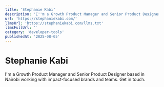 ```yaml
---
title: 'Stephanie Kabi'
description: 'I''m a Growth Product Manager and Senior Product Designer based in Nairobi working with impact-focused brands and teams. Get in touch.'
url: 'https://stephaniekabi.com/'
llmsUrl: 'https://stephaniekabi.com/llms.txt'
llmsFullUrl: ''
category: 'developer-tools'
publishedAt: '2025-08-05'
---
```


# Stephanie Kabi

I'm a Growth Product Manager and Senior Product Designer based in Nairobi working with impact-focused brands and teams. Get in touch.
